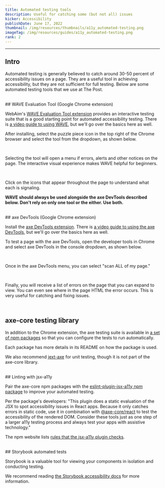 ```yaml
---
title: Automated testing tools
description: Useful for catching some (but not all) issues
kicker: Accessibility
publishDate: June 17, 2022
thumbnail: /img/resources/thumbnails/a11y_automated-testing.png
imageTag: /img/resources/guides/a11y_automated-testing.png
rank: 2
---
```


---

## Intro

Automated testing is generally believed to catch around 30-50 percent of accessibility issues on a page. They are a useful tool in achieving accessibility, but they are not sufficient for full testing. Below are some automated testing tools that we use at The Post.

<br />
## WAVE Evaluation Tool (Google Chrome extension)

WebAim's [WAVE Evaluation Tool extension](https://chrome.google.com/webstore/detail/wave-evaluation-tool/jbbplnpkjmmeebjpijfedlgcdilocofh?hl=en-US) provides an interactive testing suite that is a good starting point for automated accessibility testing. There is [a video guide to using WAVE](https://www.youtube.com/watch?v=ITUDiTgAZY0), but we'll go over the basics here as well.

After installing, select the puzzle piece icon in the top right of the Chrome browser and select the tool from the dropdown, as shown below.

<Container>
  <Box css={{ display: "flex", justifyContent: "center", margin: "auto" }}>
    <InlineImage
      width={836}
      height={448}
      src="/images/wave-step-one.png"
    />
  </Box>
</Container>
<br />

Selecting the tool will open a menu if errors, alerts and other notices on the page. The interactive visual experience makes WAVE helpful for beginners.

<Container>
  <Box css={{ display: "flex", justifyContent: "center", margin: "auto" }}>
    <InlineImage
      width={836}
      height={448}
      src="/images/wave-step-two.png"
    />
  </Box>
</Container>
<br />

Click on the icons that appear throughout the page to understand what each is signaling.

**WAVE should always be used alongside the axe DevTools described below. Don't rely on only one tool or the either. Use both.**

<br />
## axe DevTools (Google Chrome extension)

Install the [axe DevTools extension](https://chrome.google.com/webstore/detail/axe-devtools-web-accessib/lhdoppojpmngadmnindnejefpokejbdd?hl=en-US). There is [a video guide to using the axe DevTools](https://www.youtube.com/watch?v=iRGB40c_YJc&t=36s), but we'll go over the basics here as well.

To test a page with the axe DevTools, open the developer tools in Chrome and select axe DevTools in the console dropdown, as shown below.

<Container>
  <Box css={{ display: "flex", justifyContent: "center", margin: "auto" }}>
    <InlineImage
      width={836}
      height={448}
      src="/images/axe-dev-tools-step-one.png"
    />
  </Box>
</Container>
<br />

Once in the axe DevTools menu, you can select "scan ALL of my page."

<Container>
  <Box css={{ display: "flex", justifyContent: "center", margin: "auto" }}>
    <InlineImage
      width={836}
      height={448}
      src="/images/axe-dev-tools-step-two.png"
    />
  </Box>
</Container>
<br />

Finally, you will receive a list of errors on the page that you can expand to view. You can even see where in the page HTML the error occurs. This is very useful for catching and fixing issues.

<Container>
  <Box css={{ display: "flex", justifyContent: "center", margin: "auto" }}>
    <InlineImage
      width={836}
      height={448}
      src="/images/axe-dev-tools-step-three.png"
    />
  </Box>
</Container>
<br />

## axe-core testing library

In addition to the Chrome extension, the axe testing suite is available in [a set of npm packages](https://github.com/dequelabs/axe-core-npm) so that you can configure the tests to run automatically.

Each package has more details in its README on how the package is used.

We also recommend [jext-axe](https://github.com/nickcolley/jest-axe) for unit testing, though it is not part of the axe-core library.

<br />
## Linting with jsx-a11y

Pair the axe-core npm packages with the [eslint-plugin-jsx-a11y npm package](https://www.npmjs.com/package/eslint-plugin-jsx-a11y) to improve your automated testing.

Per the package's developers: "This plugin does a static evaluation of the JSX to spot accessibility issues in React apps. Because it only catches errors in static code, use it in combination with [@axe-core/react](https://github.com/dequelabs/axe-core-npm/tree/develop/packages/react) to test the accessibility of the rendered DOM. Consider these tools just as one step of a larger a11y testing process and always test your apps with assistive technology."

The npm website lists [rules that the jsx-a11y plugin checks](https://www.npmjs.com/package/eslint-plugin-jsx-a11y).

<br />
## Storybook automated tests

Storybook is a valuable tool for viewing your components in isolation and conducting testing.

We recommend reading [the Storybook accessibility docs](https://storybook.js.org/docs/react/writing-tests/accessibility-testing) for more information.
